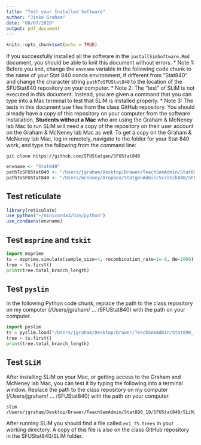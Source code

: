 ```yaml
---
title: "Test your Installed Software"
author: "Jinko Graham"
date: "08/07/2019"
output: pdf_document
---
```


```r
knitr::opts_chunk$set(echo = TRUE)
```


If you successfully installed all the software 
in the `installSimSoftware.Rmd` document, you 
should be able to knit this document without 
errors. 
* Note 1: Before you knit, change the `envname`
variable in the following code chunk to the 
name of your Stat 840 conda environment, 
if different from "Stat840" and change
the character string `pathToSFUStat840`
to the location of the SFUStat840 repository on 
your computer.
* Note 2: The "test" of SLiM is not executed
in this document. Instead, you are given 
a command that you can type into a Mac
terminal to test that SLiM is 
installed properly.
* Note 3: The tests in this document use files from the class GitHub
repository. You should already have a copy of this repository
on your computer from the software installation. 
**Students without a Mac** who are
using the Graham & McNeney lab Mac to run SLiM will need a
copy of the repository on their user account on the Graham & McNeney 
lab Mac as well.
To get a copy on the Graham & McNeney lab Mac, log in
remotely, navigate to the folder for your Stat 840 work,
and type the following from the command line:

```
git clone https://github.com/SFUStatgen/SFUStat840
```


```r
envname <- "Stat840"
pathToSFUStat840 <- "/Users/jgraham/Desktop/Drawer/TeachSemAdmin/Stat890_19/SFUStat840"
pathToSFUStat840 <- "/Users/mcneney/Dropbox/StatgenAdmin/Scratch840/SFUStat840"
```


## Test reticulate

```r
library(reticulate)
use_python("~/miniconda3/bin/python")
use_condaenv(envname)
```

## Test `msprime` and `tskit`

```python
import msprime
ts = msprime.simulate(sample_size=4, recombination_rate=1e-8, Ne=1000)
tree = ts.first()
print(tree.total_branch_length)
```


## Test `pyslim`

In the following Python code chunk, replace the path to the 
class repository on my computer (/Users/jgraham/ ... /SFUStat840) 
with the path on your computer.

```python
import pyslim
ts = pyslim.load("/Users/jgraham/Desktop/Drawer/TeachSemAdmin/Stat890_19/SFUStat840/SLiM/ex1_TS.trees")
tree = ts.first()
print(tree.total_branch_length)
```


## Test `SLiM`

After installing SLiM on your Mac, or getting access to the Graham and 
McNeney lab Mac, you
can test it by typing the following into a
terminal window.
Replace the path to the 
class repository on my computer (/Users/jgraham/ ... /SFUStat840) 
with the path on your computer.

```
slim /Users/jgraham/Desktop/Drawer/TeachSemAdmin/Stat890_19/SFUStat840/SLiM/HallerExample.txt
```

After running SLiM you should find a file called `ex1_TS.trees` in your working directory. A copy of this file is also on the class GitHub repository
in the SFUStat840/SLiM folder.
